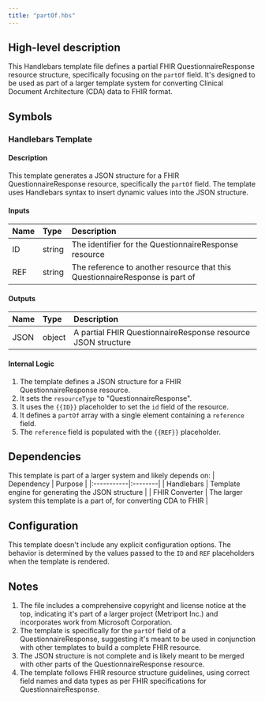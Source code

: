 ```yaml
---
title: "partOf.hbs"
---
```


## High-level description
This Handlebars template file defines a partial FHIR QuestionnaireResponse resource structure, specifically focusing on the `partOf` field. It's designed to be used as part of a larger template system for converting Clinical Document Architecture (CDA) data to FHIR format.

## Symbols

### Handlebars Template
#### Description
This template generates a JSON structure for a FHIR QuestionnaireResponse resource, specifically the `partOf` field. The template uses Handlebars syntax to insert dynamic values into the JSON structure.

#### Inputs
| Name | Type | Description |
|:-----|:-----|:------------|
| ID | string | The identifier for the QuestionnaireResponse resource |
| REF | string | The reference to another resource that this QuestionnaireResponse is part of |

#### Outputs
| Name | Type | Description |
|:-----|:-----|:------------|
| JSON | object | A partial FHIR QuestionnaireResponse resource JSON structure |

#### Internal Logic
1. The template defines a JSON structure for a FHIR QuestionnaireResponse resource.
2. It sets the `resourceType` to "QuestionnaireResponse".
3. It uses the `{{ID}}` placeholder to set the `id` field of the resource.
4. It defines a `partOf` array with a single element containing a `reference` field.
5. The `reference` field is populated with the `{{REF}}` placeholder.

## Dependencies
This template is part of a larger system and likely depends on:
| Dependency | Purpose |
|:-----------|:--------|
| Handlebars | Template engine for generating the JSON structure |
| FHIR Converter | The larger system this template is a part of, for converting CDA to FHIR |

## Configuration
This template doesn't include any explicit configuration options. The behavior is determined by the values passed to the `ID` and `REF` placeholders when the template is rendered.

## Notes
1. The file includes a comprehensive copyright and license notice at the top, indicating it's part of a larger project (Metriport Inc.) and incorporates work from Microsoft Corporation.
2. The template is specifically for the `partOf` field of a QuestionnaireResponse, suggesting it's meant to be used in conjunction with other templates to build a complete FHIR resource.
3. The JSON structure is not complete and is likely meant to be merged with other parts of the QuestionnaireResponse resource.
4. The template follows FHIR resource structure guidelines, using correct field names and data types as per FHIR specifications for QuestionnaireResponse.